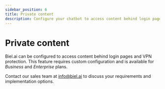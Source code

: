 ```yaml
---
sidebar_position: 6
title: Private content
description: Configure your chatbot to access content behind login pages and VPN
---
```


# Private content

Biel.ai can be configured to access content behind login pages and VPN protection.
This feature requires custom configuration and is available for *Business* and *Enterprise* plans.

Contact our sales team at [info@biel.ai](mailto:info@biel.ai) to discuss your requirements and implementation options.